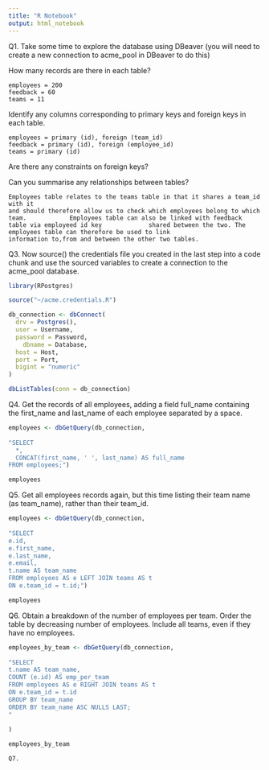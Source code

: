 ```yaml
---
title: "R Notebook"
output: html_notebook
---
```


Q1. Take some time to explore the database using DBeaver (you will need to create a new connection to acme_pool in DBeaver to do this)

How many records are there in each table?
    
    employees = 200
    feedback = 60
    teams = 11
    
    
Identify any columns corresponding to primary keys and foreign keys in each         table.
    
    employees = primary (id), foreign (team_id)
    feedback = primary (id), foreign (employee_id)
    teams = primary (id)
    
    
Are there any constraints on foreign keys?
    
    
    
    
Can you summarise any relationships between tables?
    
    Employees table relates to the teams table in that it shares a team_id with it
    and should therefore allow us to check which employees belong to which team.            Employees table can also be linked with feedback table via employeed id key             shared between the two. The employees table can therefore be used to link               information to,from and between the other two tables.
    

Q3. Now source() the credentials file you created in the last step into a code chunk and use the sourced variables to create a connection to the acme_pool database.

```r
library(RPostgres)
```

```r
source("~/acme.credentials.R")
```

```r
db_connection <- dbConnect(
  drv = Postgres(),
  user = Username,
  password = Password,
    dbname = Database,
  host = Host,
  port = Port,
  bigint = "numeric"
)
```

```r
dbListTables(conn = db_connection)
```

Q4. Get the records of all employees, adding a field full_name containing the first_name and last_name of each employee separated by a space.

```r
employees <- dbGetQuery(db_connection, 
                        
"SELECT
  *,
  CONCAT(first_name, ' ', last_name) AS full_name
FROM employees;")

employees
```

Q5. Get all employees records again, but this time listing their team name (as team_name), rather than their team_id.

```r
employees <- dbGetQuery(db_connection,
                       
"SELECT
e.id,
e.first_name,
e.last_name,
e.email,
t.name AS team_name
FROM employees AS e LEFT JOIN teams AS t
ON e.team_id = t.id;")

employees
```

Q6. Obtain a breakdown of the number of employees per team. Order the table by decreasing number of employees. Include all teams, even if they have no employees.

```r
employees_by_team <- dbGetQuery(db_connection,
                                
"SELECT
t.name AS team_name,
COUNT (e.id) AS emp_per_team
FROM employees AS e RIGHT JOIN teams AS t
ON e.team_id = t.id
GROUP BY team_name
ORDER BY team_name ASC NULLS LAST;
"   
                                
)

employees_by_team
```

```r
Q7. 
```


